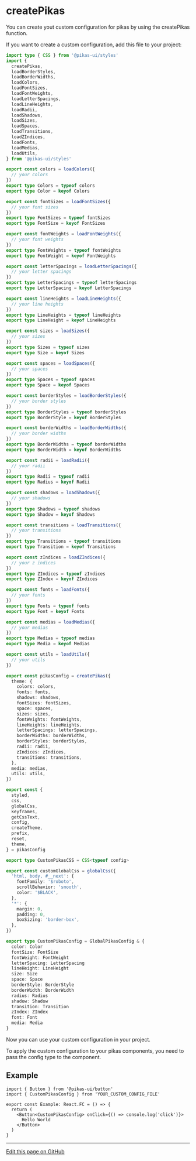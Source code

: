 
<NextSeo title="createPikas" />

# createPikas

You can create yout custom configuration for pikas by using the createPikas function.

If you want to create a custom configuration, add this file to your project:

```ts
import type { CSS } from '@pikas-ui/styles'
import {
  createPikas,
  loadBorderStyles,
  loadBorderWidths,
  loadColors,
  loadFontSizes,
  loadFontWeights,
  loadLetterSpacings,
  loadLineHeights,
  loadRadii,
  loadShadows,
  loadSizes,
  loadSpaces,
  loadTransitions,
  loadZIndices,
  loadFonts,
  loadMedias,
  loadUtils,
} from '@pikas-ui/styles'

export const colors = loadColors({
  // your colors
})
export type Colors = typeof colors
export type Color = keyof Colors

export const fontSizes = loadFontSizes({
  // your font sizes
})
export type FontSizes = typeof fontSizes
export type FontSize = keyof FontSizes

export const fontWeights = loadFontWeights({
  // your font weights
})
export type FontWeights = typeof fontWeights
export type FontWeight = keyof FontWeights

export const letterSpacings = loadLetterSpacings({
  // your letter spacings
})
export type LetterSpacings = typeof letterSpacings
export type LetterSpacing = keyof LetterSpacings

export const lineHeights = loadLineHeights({
  // your line heights
})
export type LineHeights = typeof lineHeights
export type LineHeight = keyof LineHeights

export const sizes = loadSizes({
  // your sizes
})
export type Sizes = typeof sizes
export type Size = keyof Sizes

export const spaces = loadSpaces({
  // your spaces
})
export type Spaces = typeof spaces
export type Space = keyof Spaces

export const borderStyles = loadBorderStyles({
  // your border styles
})
export type BorderStyles = typeof borderStyles
export type BorderStyle = keyof BorderStyles

export const borderWidths = loadBorderWidths({
  // your border widths
})
export type BorderWidths = typeof borderWidths
export type BorderWidth = keyof BorderWidths

export const radii = loadRadii({
  // your radii
})
export type Radii = typeof radii
export type Radius = keyof Radii

export const shadows = loadShadows({
  // your shadows
})
export type Shadows = typeof shadows
export type Shadow = keyof Shadows

export const transitions = loadTransitions({
  // your transitions
})
export type Transitions = typeof transitions
export type Transition = keyof Transitions

export const zIndices = loadZIndices({
  // your z indices
})
export type ZIndices = typeof zIndices
export type ZIndex = keyof ZIndices

export const fonts = loadFonts({
  // your fonts
})
export type Fonts = typeof fonts
export type Font = keyof Fonts

export const medias = loadMedias({
  // your medias
})
export type Medias = typeof medias
export type Media = keyof Medias

export const utils = loadUtils({
  // your utils
})

export const pikasConfig = createPikas({
  theme: {
    colors: colors,
    fonts: fonts,
    shadows: shadows,
    fontSizes: fontSizes,
    space: spaces,
    sizes: sizes,
    fontWeights: fontWeights,
    lineHeights: lineHeights,
    letterSpacings: letterSpacings,
    borderWidths: borderWidths,
    borderStyles: borderStyles,
    radii: radii,
    zIndices: zIndices,
    transitions: transitions,
  },
  media: medias,
  utils: utils,
})

export const {
  styled,
  css,
  globalCss,
  keyframes,
  getCssText,
  config,
  createTheme,
  prefix,
  reset,
  theme,
} = pikasConfig

export type CustomPikasCSS = CSS<typeof config>

export const customGlobalCss = globalCss({
  'html, body, #__next': {
    fontFamily: '$roboto',
    scrollBehavior: 'smooth',
    color: '$BLACK',
  },
  '*': {
    margin: 0,
    padding: 0,
    boxSizing: 'border-box',
  },
})

export type CustomPikasConfig = GlobalPikasConfig & {
  color: Color
  fontSize: FontSize
  fontWeight: FontWeight
  letterSpacing: LetterSpacing
  lineHeight: LineHeight
  size: Size
  space: Space
  borderStyle: BorderStyle
  borderWidth: BorderWidth
  radius: Radius
  shadow: Shadow
  transition: Transition
  zIndex: ZIndex
  font: Font
  media: Media
}
```

Now you can use your custom configuration in your project.

To apply the custom configuration to your pikas components, you need to pass the config type to the component.

## Example

```tsx
import { Button } from '@pikas-ui/button'
import { CustomPikasConfig } from 'YOUR_CUSTOM_CONFIG_FILE'

export const Example: React.FC = () => {
  return (
    <Button<CustomPikasConfig> onClick={() => console.log('click')}>
      Hello World
    </Button>
  )
}
```

---

[Edit this page on GitHub](https://github.com/Achaak/pikas/blob/main/apps/docs-ui/pages/docs/createPikas.mdx)
